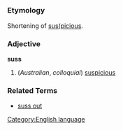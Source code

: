 =={{en}}==
[[Category:English language]]
===Etymology===
Shortening of [[suspicious|sus(picious]].
===Adjective===
'''suss'''

#(''Australian'', ''colloquial'') [[suspicious]]
===Related Terms===
*[[suss out]]